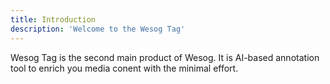 ```yaml
---
title: Introduction
description: 'Welcome to the Wesog Tag'
---
```


Wesog Tag is the second main product of Wesog. It is AI-based annotation tool to enrich you media conent with the minimal effort.